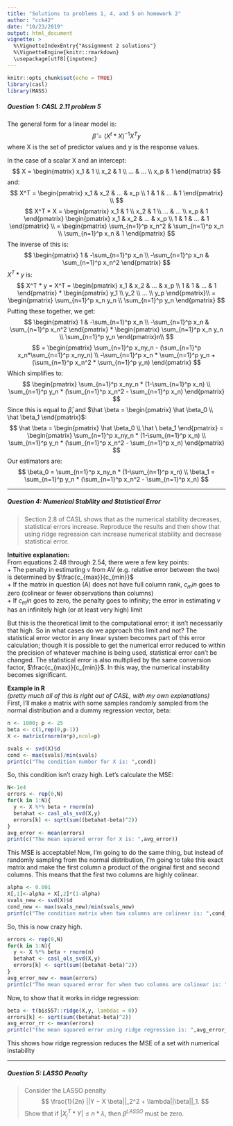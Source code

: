 ```yaml
---
title: "Solutions to problems 1, 4, and 5 on homework 2"
author: "cck42"
date: "10/23/2019"
output: html_document
vignette: >
  %\VignetteIndexEntry{"Assignment 2 solutions"}
  %\VignetteEngine{knitr::rmarkdown}
  \usepackage[utf8]{inputenc}
---
```


```r
knitr::opts_chunk$set(echo = TRUE)
library(casl)
library(MASS)
```

##### Question 1: CASL 2.11 problem 5  
The general form for a linear model is:  
$$
\hat \beta = (X^t * X)^{-1} X^T y
$$
where X is the set of predictor values and y is the response values.  

In the case of a scalar X and an intercept:
$$
X = 
\begin{matrix} 
x_1 & 1 \\
x_2 & 1 \\
... & ... \\
x_p & 1
\end{matrix}
$$
and:  
$$
X^T =
\begin{pmatrix} 
x_1 & x_2 & ... & x_p \\
1 & 1 & ... & 1 
\end{pmatrix} \\ 
$$
$$
X^T * X = 
\begin{pmatrix} 
x_1 & 1 \\
x_2 & 1 \\
... & ... \\
x_p & 1
\end{pmatrix}
\begin{pmatrix} 
x_1 & x_2 & ... & x_p \\
1 & 1 & ... & 1
\end{pmatrix} \\
= \begin{pmatrix}
\sum_{n=1}^p x_n^2 & \sum_{n=1}^p x_n \\
\sum_{n=1}^p x_n & 1
\end{pmatrix}
$$
The inverse of this is:
$$
\begin{pmatrix}
1 & -\sum_{n=1}^p x_n \\
-\sum_{n=1}^p x_n & \sum_{n=1}^p x_n^2
\end{pmatrix}
$$
$X^T * y$ is:
$$
X^T * y = X^T = 
\begin{pmatrix} 
x_1 & x_2 & ... & x_p \\
1 & 1 & ... & 1
\end{pmatrix} *
\begin{pmatrix}
y_1 \\
y_2 \\
... \\
y_p
\end{pmatrix}\\
=
\begin{pmatrix}
\sum_{n=1}^p x_n y_n \\
\sum_{n=1}^p y_n
\end{pmatrix}
$$
Putting these together, we get:
$$
\begin{pmatrix}
1 & -\sum_{n=1}^p x_n \\
-\sum_{n=1}^p x_n & \sum_{n=1}^p x_n^2
\end{pmatrix} * \begin{pmatrix}
\sum_{n=1}^p x_n y_n \\
\sum_{n=1}^p y_n
\end{pmatrix}n\\
$$
$$
= \begin{pmatrix}
\sum_{n=1}^p x_ny_n - (\sum_{n=1}^p x_n*\sum_{n=1}^p x_ny_n) \\
-\sum_{n=1}^p x_n * \sum_{n=1}^p y_n + (\sum_{n=1}^p x_n^2 * \sum_{n=1}^p y_n)
\end{pmatrix}
$$
Which simplifies to:
$$
\begin{pmatrix}
\sum_{n=1}^p x_ny_n * (1-\sum_{n=1}^p x_n) \\
\sum_{n=1}^p y_n * (\sum_{n=1}^p x_n^2 - \sum_{n=1}^p x_n)
\end{pmatrix}
$$
Since this is equal to $\hat \beta$, and $\hat \beta = \begin{pmatrix} \hat \beta_0 \\ \hat \beta_1 \end{pmatrix}$:
$$
\hat \beta = 
\begin{pmatrix} \hat \beta_0 \\
\hat \ beta_1 \end{pmatrix}
 = \begin{pmatrix}
\sum_{n=1}^p x_ny_n * (1-\sum_{n=1}^p x_n) \\
\sum_{n=1}^p y_n * (\sum_{n=1}^p x_n^2 - \sum_{n=1}^p x_n)
\end{pmatrix}
$$
Our estimators are:
$$
\beta_0 = \sum_{n=1}^p x_ny_n * (1-\sum_{n=1}^p x_n) \\
\beta_1 = \sum_{n=1}^p y_n * (\sum_{n=1}^p x_n^2 - \sum_{n=1}^p x_n)
$$

***  

##### Question 4: Numerical Stability and Statistical Error  

>Section 2.8 of CASL shows that as the numerical stability decreases, statistical errors increase. Reproduce
the results and then show that using ridge regression can increase numerical stability and decrease
statistical error.  


**Intuitive explanation:**  
From equations 2.48 through 2.54, there were a few key points:  
+ The penalty in estimating v from AV (e.g. relative error between the two) is determined by $\frac{c_{max}}{c_{min}}$  
+ If the matrix in question (A) does not have full column rank, $c_min$ goes to zero (colinear or fewer observations than columns)  
+ If $c_min$ goes to zero, the penalty goes to infinity; the error in estimating v has an infinitely high (or at least very high) limit  

But this is the theoretical limit to the computational error; it isn't necessarily that high. So in what cases do we approach this limit and not? The statistical error vector in any linear system becomes part of this error calculation; though it is possible to get the numerical error reduced to within the precision of whatever machine is being used, statistical error can't be changed. The statistical error is also multiplied by the same conversion factor, $\frac{c_{max}}{c_{min}}$. In this way, the numerical instability becomes significant.  

**Example in R**  
*(pretty much all of this is right out of CASL, with my own explanations)*  
First, I'll make a matrix with some samples randomly sampled from the normal distribution and a dummy regression vector, beta:
```r
n <- 1000; p <- 25
beta <- c(1,rep(0,p-1))
X <- matrix(rnorm(n*p),ncol=p)

svals <- svd(X)$d
cond <- max(svals)/min(svals)
print(c("The condition number for X is: ",cond))
```
So, this condition isn't crazy high. Let's calculate the MSE:
```r
N<-1e4
errors <- rep(0,N)
for(k in 1:N){
  y <- X %*% beta + rnorm(n)
  betahat <- casl_ols_svd(X,y)
  errors[k] <- sqrt(sum((betahat-beta)^2))
}
avg_error <- mean(errors)
print(c("The mean squared error for X is: ",avg_error))
```
This MSE is acceptable! Now, I'm going to do the same thing, but instead of randomly sampling from the normal distribution, I'm going to take this exact matrix and make the first column a product of the original first and second columns. This means that the first two columns are highly colinear.
```r
alpha <- 0.001
X[,1]<-alpha + X[,2]*(1-alpha)
svals_new <- svd(X)$d
cond_new <- max(svals_new)/min(svals_new)
print(c("The condition matrix when two columns are colinear is: ",cond_new))
```
So, this is now crazy high.
```r
errors <- rep(0,N)
for(k in 1:N){
  y <- X %*% beta + rnorm(n)
  betahat <- casl_ols_svd(X,y)
  errors[k] <- sqrt(sum((betahat-beta)^2))
}
avg_error_new <- mean(errors)
print(c("The mean squared error for when two columns are colinear is: ",avg_error_new))
```

Now, to show that it works in ridge regression:
```r
beta <- t(bis557::ridge(X,y, lambdas = 0))
errors[k] <- sqrt(sum((betahat-beta)^2))
avg_error_rr <- mean(errors)
print(c("the mean squared error using ridge regression is: ",avg_error_rr))
```
This shows how ridge regression reduces the MSE of a set with numerical instability

***  
##### Question 5: LASSO Penalty
>Consider the LASSO penalty
$$
\frac{1}{2n} ||Y − X \beta||_2^2 + \lambda||\beta||_1.
$$
Show that if $|X^T_j * Y | ≤ n * \lambda$, then $\beta^{LASSO}$ must be zero.  

